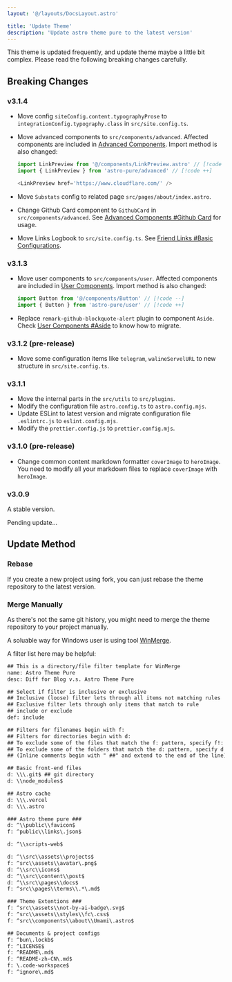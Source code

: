 ```yaml
---
layout: '@/layouts/DocsLayout.astro'

title: 'Update Theme'
description: 'Update astro theme pure to the latest version'
---
```



<Aside type='caution'>
  This theme is updated frequently, and update theme maybe a little bit complex. Please read the
  following breaking changes carefully.
</Aside>

## Breaking Changes

### v3.1.4

- Move config `siteConfig.content.typographyProse` to `integrationConfig.typography.class` in `src/site.config.ts`.
- Move advanced components to `src/components/advanced`. Affected components are included in [Advanced Components](/docs/integrations/advanced). Import method is also changed:

  ```ts
  import LinkPreview from '@/components/LinkPreview.astro' // [!code --]
  import { LinkPreview } from 'astro-pure/advanced' // [!code ++]

  <LinkPreview href='https://www.cloudflare.com/' />
  ```

- Move `Substats` config to related page `src/pages/about/index.astro`.
- Change Github Card component to `GithubCard` in `src/components/advanced`. See [Advanced Components #Github Card](http://localhost:4321/docs/integrations/advanced#github-card) for usage.
- Move Links Logbook to `src/site.config.ts`. See [Friend Links #Basic Configurations](/docs/integrations/links#basic-configurations).

### v3.1.3

- Move user components to `src/components/user`. Affected components are included in [User Components](/docs/integrations/components). Import method is also changed:

  ```ts
  import Button from '@/components/Button' // [!code --]
  import { Button } from 'astro-pure/user' // [!code ++]
  ```

- Replace `remark-github-blockquote-alert` plugin to component `Aside`. Check [User Components #Aside](/docs/integrations/components#aside) to know how to migrate.

### v3.1.2 (pre-release)

- Move some configuration items like `telegram`, `walineServelURL` to new structure in `src/site.config.ts`.

### v3.1.1

- Move the internal parts in the `src/utils` to `src/plugins`.
- Modify the configuration file `astro.config.ts` to `astro.config.mjs`.
- Update ESLint to latest version and migrate configuration file `.eslintrc.js` to `eslint.config.mjs`.
- Modify the `prettier.config.js` to `prettier.config.mjs`.

### v3.1.0 (pre-release)

- Change common content markdown formatter `coverImage` to `heroImage`. You need to modify all your markdown files to replace `coverImage` with `heroImage`.

### v3.0.9

A stable version.

Pending update...

## Update Method

### Rebase

If you create a new project using fork, you can just rebase the theme repository to the latest version.

### Merge Manually

As there's not the same git history, you might need to merge the theme repository to your project manually.

A soluable way for Windows user is using tool [WinMerge](https://winmerge.org/).

A filter list here may be helpful:

```diff
## This is a directory/file filter template for WinMerge
name: Astro Theme Pure
desc: Diff for Blog v.s. Astro Theme Pure

## Select if filter is inclusive or exclusive
## Inclusive (loose) filter lets through all items not matching rules
## Exclusive filter lets through only items that match to rule
## include or exclude
def: include

## Filters for filenames begin with f:
## Filters for directories begin with d:
## To exclude some of the files that match the f: pattern, specify f!:
## To exclude some of the folders that match the d: pattern, specify d!:
## (Inline comments begin with " ##" and extend to the end of the line)

## Basic front-end files
d: \\\.git$ ## git directory
d: \\node_modules$

## Astro cache
d: \\\.vercel
d: \\\.astro

### Astro theme pure ###
d: ^\\public\\favicon$
f: ^public\\links\.json$

d: ^\\scripts-web$

d: ^\\src\\assets\\projects$
f: ^src\\assets\\avatar\.png$
d: ^\\src\\icons$
d: ^\\src\\content\\post$
d: ^\\src\\pages\\docs$
f: ^src\\pages\\terms\\.*\.md$

### Theme Extentions ###
f: ^src\\assets\\not-by-ai-badge\.svg$
f: ^src\\assets\\styles\\fc\.css$
f: ^src\\components\\about\\Umami\.astro$

## Documents & project configs
f: ^bun\.lockb$
f: ^LICENSE$
f: ^README\.md$
f: ^README-zh-CN\.md$
f: \.code-workspace$
f: ^ignore\.md$
```

